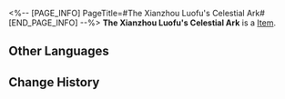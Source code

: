 <%-- [PAGE_INFO]
PageTitle=#The Xianzhou Luofu's Celestial Ark#
[END_PAGE_INFO] --%>
{{Item Infobox
|id          = 33025
|image       = Item The Xianzhou Luofu's Celestial Ark.png
|type        = 
|invCategory = Relics
|rarity      = 2
|effect      = 
|description = The Xianzhou Luofu floating above the seas of stars was enclosed within the sphere. Skiffs went to and fro through the Jade Gate just like the celestial movements of stars and moons. Countless people had come here to seek the secrets of immortality, only to return in disappointment.
|source1     = [[Simulated Universe]]: World 3 - Immersion Device Redemption
}}
'''The Xianzhou Luofu's Celestial Ark''' is a [[Item]].

==Other Languages==
{{Other Languages
|en   = The Xianzhou Luofu's Celestial Ark
|zhs  = 罗浮仙舟的天外楼船
|zht  = 羅浮仙舟的天外樓船
|ja   = 羅浮仙舟の天外楼船
|ko   = 나부 선주의 천외 누선
|es   = Arca celestial del Luofu de Xianzhou
|fr   = Arche céleste du Luofu de Xianzhou
|ru   = Звёздный ковчег Лофу Сяньчжоу
|th   = The Xianzhou Luofu's Celestial Ark
|vi   = Tàu Vũ Trụ Xianzhou Luofu
|de   = Die Himmlische Arche der Xianzhou Luofu
|id   = The Xianzhou Luofu's Celestial Ark
|pt   = A Arca Celestial do Luofu do Xianzhou
}}

==Change History==
{{Change History|1.0}}